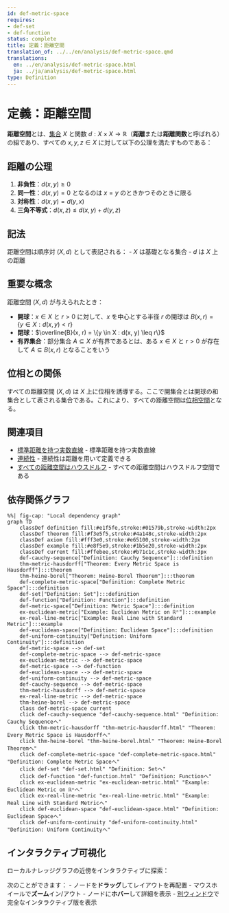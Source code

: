 ```yaml
---
id: def-metric-space
requires:
- def-set
- def-function
status: complete
title: 定義：距離空間
translation_of: ../../en/analysis/def-metric-space.qmd
translations:
  en: ../en/analysis/def-metric-space.html
  ja: ../ja/analysis/def-metric-space.html
type: Definition
---
```


# 定義：距離空間 {#def-metric-space}

**距離空間**とは、[集合](../logic-set-theory/def-set.qmd) $X$ と関数 $d: X \times X \to \mathbb{R}$（**距離**または**距離関数**と呼ばれる）の組であり、すべての $x, y, z \in X$ に対して以下の公理を満たすものである：

## 距離の公理

1. **非負性**：$d(x, y) \geq 0$
2. **同一性**：$d(x, y) = 0$ となるのは $x = y$ のときかつそのときに限る
3. **対称性**：$d(x, y) = d(y, x)$
4. **三角不等式**：$d(x, z) \leq d(x, y) + d(y, z)$

## 記法

距離空間は順序対 $(X, d)$ として表記される：
- $X$ は基礎となる集合
- $d$ は $X$ 上の距離

## 重要な概念

距離空間 $(X, d)$ が与えられたとき：

- **開球**：$x \in X$ と $r > 0$ に対して、$x$ を中心とする半径 $r$ の開球は $B(x, r) = \{y \in X : d(x, y) < r\}$
- **閉球**：$\overline{B}(x, r) = \{y \in X : d(x, y) \leq r\}$
- **有界集合**：部分集合 $A \subseteq X$ が有界であるとは、ある $x \in X$ と $r > 0$ が存在して $A \subseteq B(x, r)$ となることをいう

## 位相との関係

すべての距離空間 $(X, d)$ は $X$ 上に位相を誘導する。ここで開集合とは開球の和集合として表される集合である。これにより、すべての距離空間は[位相空間](../topology/def-topological-space.qmd)となる。

## 関連項目

- [標準距離を持つ実数直線](ex-real-line-metric.qmd) - 標準距離を持つ実数直線
- [連続性](def-continuity.qmd) - 連続性は距離を用いて定義できる
- [すべての距離空間はハウスドルフ](../topology/thm-metric-hausdorff.qmd) - すべての距離空間はハウスドルフ空間である

## 依存関係グラフ

```mermaid
%%| fig-cap: "Local dependency graph"
graph TD
    classDef definition fill:#e1f5fe,stroke:#01579b,stroke-width:2px
    classDef theorem fill:#f3e5f5,stroke:#4a148c,stroke-width:2px
    classDef axiom fill:#fff3e0,stroke:#e65100,stroke-width:2px
    classDef example fill:#e8f5e9,stroke:#1b5e20,stroke-width:2px
    classDef current fill:#ffebee,stroke:#b71c1c,stroke-width:3px
    def-cauchy-sequence["Definition: Cauchy Sequence"]:::definition
    thm-metric-hausdorff["Theorem: Every Metric Space is Hausdorff"]:::theorem
    thm-heine-borel["Theorem: Heine-Borel Theorem"]:::theorem
    def-complete-metric-space["Definition: Complete Metric Space"]:::definition
    def-set["Definition: Set"]:::definition
    def-function["Definition: Function"]:::definition
    def-metric-space["Definition: Metric Space"]:::definition
    ex-euclidean-metric["Example: Euclidean Metric on ℝⁿ"]:::example
    ex-real-line-metric["Example: Real Line with Standard Metric"]:::example
    def-euclidean-space["Definition: Euclidean Space"]:::definition
    def-uniform-continuity["Definition: Uniform Continuity"]:::definition
    def-metric-space --> def-set
    def-complete-metric-space --> def-metric-space
    ex-euclidean-metric --> def-metric-space
    def-metric-space --> def-function
    def-euclidean-space --> def-metric-space
    def-uniform-continuity --> def-metric-space
    def-cauchy-sequence --> def-metric-space
    thm-metric-hausdorff --> def-metric-space
    ex-real-line-metric --> def-metric-space
    thm-heine-borel --> def-metric-space
    class def-metric-space current
    click def-cauchy-sequence "def-cauchy-sequence.html" "Definition: Cauchy Sequenceへ"
    click thm-metric-hausdorff "thm-metric-hausdorff.html" "Theorem: Every Metric Space is Hausdorffへ"
    click thm-heine-borel "thm-heine-borel.html" "Theorem: Heine-Borel Theoremへ"
    click def-complete-metric-space "def-complete-metric-space.html" "Definition: Complete Metric Spaceへ"
    click def-set "def-set.html" "Definition: Setへ"
    click def-function "def-function.html" "Definition: Functionへ"
    click ex-euclidean-metric "ex-euclidean-metric.html" "Example: Euclidean Metric on ℝⁿへ"
    click ex-real-line-metric "ex-real-line-metric.html" "Example: Real Line with Standard Metricへ"
    click def-euclidean-space "def-euclidean-space.html" "Definition: Euclidean Spaceへ"
    click def-uniform-continuity "def-uniform-continuity.html" "Definition: Uniform Continuityへ"
```

## インタラクティブ可視化

ローカルナレッジグラフの近傍をインタラクティブに探索：

::: {.graph-viz data-id="def-metric-space" data-width="700" data-height="500"}
:::

次のことができます：
- ノードを**ドラッグ**してレイアウトを再配置
- マウスホイールで**ズーム**イン/アウト
- ノードに**ホバー**して詳細を表示
- [別ウィンドウ](../../output/interactive/def-metric-space.html){target="_blank"}で完全なインタラクティブ版を表示
